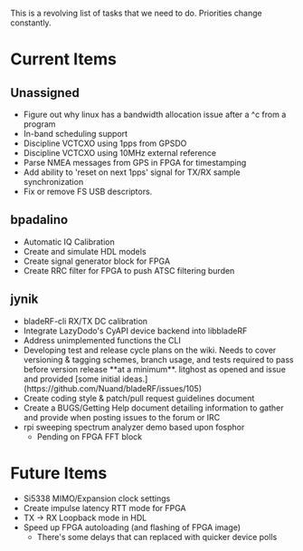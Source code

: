 This is a revolving list of tasks that we need to do.  Priorities change constantly.

= Current Items =

== Unassigned ==
* Figure out why linux has a bandwidth allocation issue after a ^c from a program
* In-band scheduling support
* Discipline VCTCXO using 1pps from GPSDO
* Discipline VCTCXO using 10MHz external reference
* Parse NMEA messages from GPS in FPGA for timestamping
* Add ability to 'reset on next 1pps' signal for TX/RX sample synchronization
* Fix or remove FS USB descriptors.

== bpadalino ==
* Automatic IQ Calibration
* Create and simulate HDL models
* Create signal generator block for FPGA
* Create RRC filter for FPGA to push ATSC filtering burden

== jynik ==
* bladeRF-cli RX/TX DC calibration
* Integrate LazyDodo's CyAPI device backend into libbladeRF
* Address unimplemented functions the CLI
* Developing test and release cycle plans on the wiki. Needs to cover versioning & tagging schemes, branch usage, and tests required to pass before version release **at a minimum**. litghost as opened and issue and provided [some initial ideas.](https://github.com/Nuand/bladeRF/issues/105)
* Create coding style & patch/pull request guidelines document
* Create a BUGS/Getting Help document detailing information to gather and provide when posting issues to the forum or IRC
* rpi sweeping spectrum analyzer demo based upon fosphor
** Pending on FPGA FFT block

= Future Items =
* Si5338 MIMO/Expansion clock settings
* Create impulse latency RTT mode for FPGA
* TX -> RX Loopback mode in HDL
* Speed up FPGA autoloading (and flashing of FPGA image)
** There's some delays that can replaced with quicker device polls